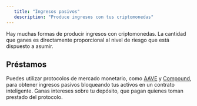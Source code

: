 ```yaml
---
   title: "Ingresos pasivos"
   description: "Produce ingresos con tus criptomonedas"
---
```


Hay muchas formas de producir ingresos con criptomonedas. La cantidad que ganes es directamente proporcional al nivel de riesgo que está dispuesto a asumir.

## Préstamos

Puedes utilizar protocolos de mercado monetario, como [AAVE](/projects/aave) y [Compound](/projects/compound), para obtener ingresos pasivos bloqueando tus activos en un contrato inteligente. Ganas intereses sobre tu depósito, que pagan quienes toman prestado del protocolo.

